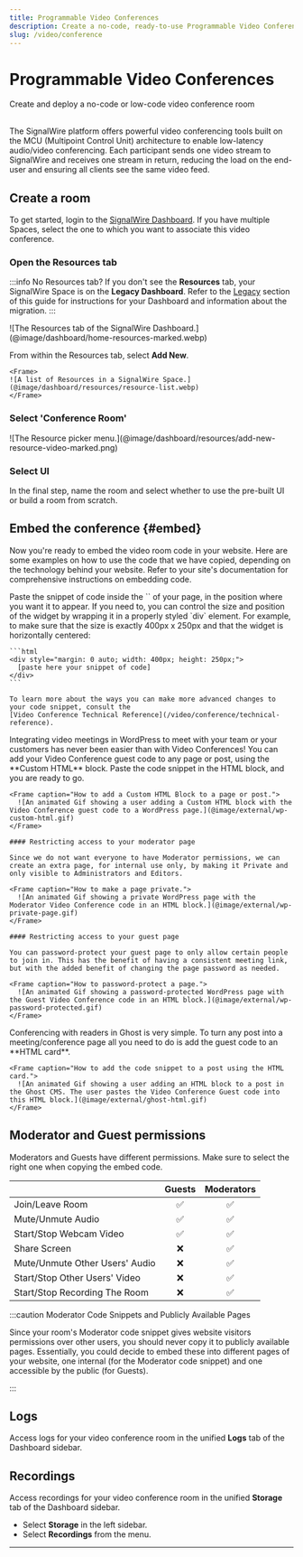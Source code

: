 ```yaml
---
title: Programmable Video Conferences
description: Create a no-code, ready-to-use Programmable Video Conference in the SignalWire Dashboard.
slug: /video/conference
---
```


# Programmable Video Conferences

<Subtitle>Create and deploy a no-code or low-code video conference room</Subtitle><br/><br/>


The SignalWire platform offers powerful video conferencing tools 
built on the MCU (Multipoint Control Unit) architecture to enable low-latency audio/video conferencing. 
Each participant sends one video stream to SignalWire and receives one stream in return,
reducing the load on the end-user and ensuring all clients see the same video feed. 

## Create a room

To get started, login to the [SignalWire Dashboard](https://my.signalwire.com).
If you have multiple Spaces, select the one to which you want to associate this video conference.

<Steps>

### Open the Resources tab

:::info No Resources tab?
If you don't see the **Resources** tab, your SignalWire Space is on the **Legacy Dashboard**.
Refer to the [Legacy](#legacy) section of this guide for instructions for your Dashboard and information about the migration.
:::

<Frame caption="Create and manage all Resources from the SignalWire Dashboard.">
  ![The Resources tab of the SignalWire Dashboard.](@image/dashboard/home-resources-marked.webp)
</Frame>

From within the Resources tab, select **Add New**.

<div className="row">
  <div className="col col--6">

    <Frame>
    ![A list of Resources in a SignalWire Space.](@image/dashboard/resources/resource-list.webp)
    </Frame>

  </div>
    <div className="col col--6">
      <ResourcesCard />
    </div>
  </div>

### Select 'Conference Room' 

<Frame caption="Select 'Conference Room' from the Resources menu.">
![The Resource picker menu.](@image/dashboard/resources/add-new-resource-video-marked.png)
</Frame>

### Select UI

In the final step, name the room and select whether to use the pre-built UI or build a room from scratch.

</Steps>

## Embed the conference {#embed}

Now you're ready to embed the video room code in your website.
Here are some examples on how to use the code that we have copied, depending on the technology behind your website.
Refer to your site's documentation for comprehensive instructions on embedding code.

<AccordionGroup>

  <Accordion title="Static HTML page">
    Paste the snippet of code inside the `<body>` of your page, in the position where you want it to appear. 
    If you need to, you can control the size and position of the widget by wrapping it in a properly styled `div` element. 
    For example, to make sure that the size is exactly 400px x 250px and that the widget is horizontally centered:

    ```html
    <div style="margin: 0 auto; width: 400px; height: 250px;">
      [paste here your snippet of code]
    </div>
    ```

    To learn more about the ways you can make more advanced changes to your code snippet, consult the
    [Video Conference Technical Reference](/video/conference/technical-reference).
  </Accordion>

  <Accordion title="WordPress">
    Integrating video meetings in WordPress to meet with your team or your customers has never been easier than with Video Conferences! 
    You can add your Video Conference guest code to any page or post, using the **Custom HTML** block. 
    Paste the code snippet in the HTML block, and you are ready to go.

    <Frame caption="How to add a Custom HTML Block to a page or post.">
      ![An animated Gif showing a user adding a Custom HTML block with the Video Conference guest code to a WordPress page.](@image/external/wp-custom-html.gif)
    </Frame>

    #### Restricting access to your moderator page

    Since we do not want everyone to have Moderator permissions, we can create an extra page, for internal use only, by making it Private and only visible to Administrators and Editors.

    <Frame caption="How to make a page private.">
      ![An animated Gif showing a private WordPress page with the Moderator Video Conference code in an HTML block.](@image/external/wp-private-page.gif)
    </Frame>

    #### Restricting access to your guest page

    You can password-protect your guest page to only allow certain people to join in. This has the benefit of having a consistent meeting link, but with the added benefit of changing the page password as needed.

    <Frame caption="How to password-protect a page.">
      ![An animated Gif showing a password-protected WordPress page with the Guest Video Conference code in an HTML block.](@image/external/wp-password-protected.gif)
    </Frame>

  </Accordion>

  <Accordion title="Ghost">
    Conferencing with readers in Ghost is very simple. 
    To turn any post into a meeting/conference page all you need to do is add the guest code to an **HTML card**.

    <Frame caption="How to add the code snippet to a post using the HTML card.">
      ![An animated Gif showing a user adding an HTML block to a post in the Ghost CMS. The user pastes the Video Conference Guest code into this HTML block.](@image/external/ghost-html.gif)
    </Frame>
  </Accordion>

</AccordionGroup>

## Moderator and Guest permissions

Moderators and Guests have different permissions.
Make sure to select the right one when copying the embed code.

|                                | Guests | Moderators |
| :----------------------------- | :----: | :--------: |
|                Join/Leave Room |   ✅   |     ✅     |
|              Mute/Unmute Audio |   ✅   |     ✅     |
|        Start/Stop Webcam Video |   ✅   |     ✅     |
|                   Share Screen |   ❌   |     ✅     |
| Mute/Unmute Other Users' Audio |   ❌   |     ✅     |
|  Start/Stop Other Users' Video |   ❌   |     ✅     |
|  Start/Stop Recording The Room |   ❌   |     ✅     |

:::caution Moderator Code Snippets and Publicly Available Pages

Since your room's Moderator code snippet gives website visitors permissions over other users, you should never copy it to publicly available pages. Essentially, you could decide to embed these into different pages of your website, one internal (for the Moderator code snippet) and one accessible by the public (for Guests).

:::

## Logs

Access logs for your video conference room in the unified **Logs** tab of the Dashboard sidebar.

## Recordings

Access recordings for your video conference room in the unified **Storage** tab of the Dashboard sidebar.

- Select **Storage** in the left sidebar.
- Select **Recordings** from the menu.

---

<LegacyPVC/>